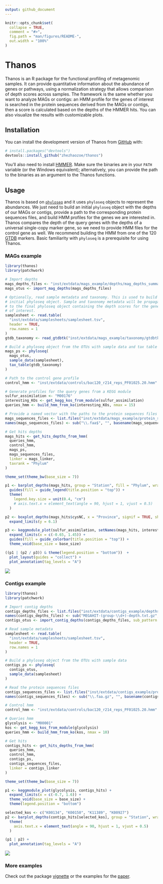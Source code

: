 ```yaml
---
output: github_document
---
```


<!-- README.md is generated from README.Rmd. Please edit that file -->

```r
knitr::opts_chunk$set(
  collapse = TRUE,
  comment = "#>",
  fig.path = "man/figures/README-",
  out.width = "100%"
)
```

# Thanos

<!-- badges: start -->
<!-- badges: end -->

Thanos is an R package for the functional profiling of metagenomic samples.
It can provide quantitative information about the abundance of genes or pathways, using a normalization strategy that allows comparison of depth scores across samples.
The framework is the same whether you want to analyze MAGs or contigs: an HMM profile for the genes of interest is searched in the protein sequences derived from the MAGs or contigs, then a score is calculated based on the depths of the HMMER hits.
You can also visualize the results with customizable plots.

## Installation

You can install the development version of Thanos from [GitHub](https://github.com/) with:

``` r
# install.packages("devtools")
devtools::install_github("zhezhaozoe/thanos")
```

You'll also need to install [HMMER](http://hmmer.org/). Make sure the binaries are in your `PATH` variable (or the Windows equivalent); alternatively, you can provide the path to the binaries as an argument to the Thanos functions.

## Usage

Thanos is based on [`phyloseq`](https://joey711.github.io/phyloseq/) and it uses `phyloseq` objects to represent the abundances.
We just need to build an initial `phyloseq` object with the depths of our MAGs or contigs, provide a path to the corresponding protein sequences files, and build HMM profiles for the genes we are interested in.
Thanos compares the depth of the query genes with the depths of a universal single-copy marker gene, so we need to provide HMM files for the control gene as well. We recommend building the HMM from one of the 120 [GTDB](https://gtdb.ecogenomic.org/) markers.
Basic familiarity with `phyloseq` is a prerequisite for using Thanos.

### MAGs example

```r

library(thanos)
library(patchwork)

# Import depths
mags_depths_files <- "inst/extdata/mags_example/depths/mag_depths_summary.tsv"
mags_otus <- import_mag_depths(mags_depths_files)

# Optionally, read sample metadata and taxonomy. This is used to build an
# initial phyloseq object. Sample and taxonomy metadata will be propagated
# to the final phyloseq object containing the depth scores for the genes
# of interest.
samplesheet <- read.table(
  "inst/extdata/samplesheets/samplesheet.tsv",
  header = TRUE,
  row.names = 1
)
gtdb_taxonomy <- read_gtdbtk("inst/extdata/mags_example/taxonomy/gtdbtk_summary.tsv")

# Build a phyloseq object from the OTUs with sample data and tax table
mags_ps <- phyloseq(
  mags_otus,
  sample_data(samplesheet),
  tax_table(gtdb_taxonomy)
)

# Path to the control gene profile
control_hmm <- "inst/extdata/controls/bac120_r214_reps_PF01025.20.hmm"

# Generate profiles for the query genes from a KEGG module
sulfur_assimilation <- "M00176"
interesting_KOs <- get_kegg_kos_from_module(sulfur_assimilation)
queries_hmm <- build_hmm_from_ko(interesting_KOs, nmax = 15)

# Provide a named vector with the paths to the protein sequences files
mags_sequences_files <- list.files("inst/extdata/mags_example/protein_sequences", full.names = TRUE)
names(mags_sequences_files) <- sub("\\.faa$", "", basename(mags_sequences_files))

# Get hits depths
mags_hits <- get_hits_depths_from_hmm(
  queries_hmm,
  control_hmm,
  mags_ps,
  mags_sequences_files,
  linker = mags_linker,
  taxrank = "Phylum"
)

theme_set(theme_bw(base_size = 7))

p1 <- barplot_depths(mags_hits, group = "Station", fill = "Phylum", wrap = c("Gene", "Province")) +
  guides(fill = guide_legend(title.position = "top")) +
  theme(
    legend.key.size = unit(0.4, "cm")
    # axis.text.x = element_text(angle = 90, hjust = 1, vjust = 0.5)
  )

p2 <- boxplot_depths(mags_hits$cysNC, x = "Province", signif = TRUE, show.legend = FALSE) +
  expand_limits(y = 6.1)

p3 <- keggmodule_plot(sulfur_assimilation, setNames(mags_hits, interesting_KOs)) +
  expand_limits(x = c(-0.65, 1.45)) +
  guides(fill = guide_colorbar(title.position = "top")) +
  theme_void(base_size = base_size)

((p1 | (p2 / p3)) & theme(legend.position = "bottom"))  +
  plot_layout(guides = "collect") +
  plot_annotation(tag_levels = "A")

```

![](paper/figures/mags_second_patchwork.png)

### Contigs example

```r

library(thanos)
library(patchwork)

# Import contig depths
contigs_depths_files <- list.files("inst/extdata/contigs_example/depths/", full.names = T)
names(contigs_depths_files) <- sub("MEGAHIT-(group-\\d+)-depth.txt.gz", "\\1", basename(contigs_depths_files))
contigs_otus <- import_contig_depths(contigs_depths_files, sub_pattern = "MEGAHIT-group-\\d+-([^.]*).*", sub_replacement = "\\1")

# Read sample metadata
samplesheet <- read.table(
  "inst/extdata/samplesheets/samplesheet.tsv",
  header = TRUE,
  row.names = 1
)

# Build a phyloseq object from the OTUs with sample data
contigs_ps <- phyloseq(
  contigs_otus,
  sample_data(samplesheet)
)

# Read the protein sequences files
contigs_sequences_files <- list.files("inst/extdata/contigs_example/protein_sequences", full.names = T)
names(contigs_sequences_files) <- sub("\\.faa.gz", "", basename(contigs_sequences_files))

# Control hmm
control_hmm <- "inst/extdata/controls/bac120_r214_reps_PF01025.20.hmm"

# Queries hmm
glycolysis <- "M00001"
kos <- get_kegg_kos_from_module(glycolysis)
queries_hmm <- build_hmm_from_ko(kos, nmax = 10)

# Get hits
contigs_hits <- get_hits_depths_from_hmm(
  queries_hmm,
  control_hmm,
  contigs_ps,
  contigs_sequences_files,
  linker = contigs_linker
)

theme_set(theme_bw(base_size = 7))

p1 <- keggmodule_plot(glycolysis, contigs_hits) +
  expand_limits(x = c(-0.7, 1.6)) +
  theme_void(base_size = base_size) +
  theme(legend.position = "bottom")

selected_kos <- c("K00134", "K00150", "K11389", "K00927")
p2 <- barplot_depths(contigs_hits[selected_kos], group = "Station", wrap = "Gene") +
  theme(
    axis.text.x = element_text(angle = 90, hjust = 1, vjust = 0.5)
  )

(p1 | p2) +
  plot_annotation(tag_levels = "A")

```

![](paper/figures/contigs_second_patchwork.png)

### More examples

Check out the package [vignette](inst/doc/introduction_to_thanos.html) or the examples for the [paper](paper/code).
